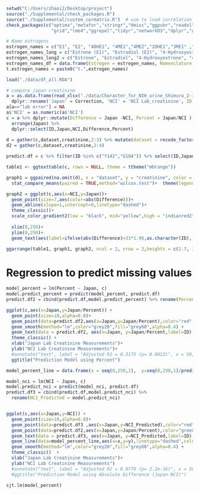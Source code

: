 
```{r}
setwd("C:/Users/zhaoi2/Desktop/project") 
source("./Supplemental/check_packages.R")
source("./Supplemental/custom_cormatrix.R")  # use to load correlation matrix function
check_packages(c("optimx","metafor","stringr","Hmisc","ggpubr","readxl","xlsx","sas7bdat","readstata13","gridExtra","RColorBrewer","sjPlot",
                 "grid","lme4","ggrepel","tidyr","networkD3","dplyr","ggplot2"))

# Name estrogens
estrogen_names = c("E1", "E2", "4OHE1", "4ME1","4ME2","2OHE1","3ME1" ,"2OHE2","2ME1","2ME2","16aE1","17epiE3","E3","16KE2","16epiE3") 
estrogen_names_long = c("Estrone (E1)", "Estradiol (E2)", "4-Hydroxyestrone (4OHE1)", "4-Methoxyestrone (4ME1)","4-Methoxyestradiol (4ME2)","2-Hydroxyestrone (2OHE1)","2-Hydroxyestrone-3-methyl ether (3ME1)" ,"2-Hydroxyestradiol (2OHE2)","2-Methoxyestrone (2ME1)","2-Methoxyestradiol (2ME2)","16a-Hydroxyestrone (16aE1)","17-Epiestriol (17epiE3)","Estriol (E3)","16-Ketoestradiol (16KE2)","16-Epiestriol (16epiE3)")
estrogen_names_long2 = c("Estrone", "Estradiol", "4-Hydroxyestrone", "4-Methoxyestrone","4-Methoxyestradiol","2-Hydroxyestrone","2-Hydroxyestrone-3-methyl ether" ,"2-Hydroxyestradiol","2-Methoxyestrone","2-Methoxyestradiol","16a-Hydroxyestrone","17-Epiestriol","Estriol","16-Ketoestradiol","16-Epiestriol")
estrogen_names_df = data.frame(Estrogen = estrogen_names, Nomenclature = estrogen_names_long2)
t.estrogen_names = paste0("t.",estrogen_names)

load("./data/df_all.RDA")
```

```{r}

# compare japan creatinine
a = as.data.frame(read_xlsx("./data/Character_for_NIH_urine_Shimura_2-17-2018_modified_by_CC.XLSX",na="No data")) %>%
  dplyr::rename('Japan' = Correction, 'NCI' = 'NCI Lab_creatinine', ID = Patient_Number) %>% filter(!(ID %in% c("R44")))
a[a=="lab error"] = NA
a$'NCI' = as.numeric(a$'NCI')
c = a %>% dplyr::mutate(Difference = Japan -NCI, Percent = Japan/NCI ) %>% 
  arrange(Japan) %>% 
  dplyr::select(ID,Japan,NCI,Difference,Percent)
  
d = gather(c,dataset,creatinine,2:3) %>% mutate(dataset = recode_factor(dataset, 'creatinine.batch'='Batch', 'creatinine.cov'='Covariates'))
d2 = gather(c,dataset,creatinine,2:4)

predict.df = c %>% filter(ID %in% c("Y142","G104")) %>% select(ID,Japan)

table1 <- ggtexttable(c, rows = NULL, theme = ttheme("mOrange"))

graph1 = ggpaired(na.omit(d), x = "dataset", y = "creatinine", color = "dataset", line.color = "gray", line.size = 0.4,palette = "jco")+
  stat_compare_means(paired = TRUE,method="wilcox.test")+  theme(legend.position="none")

graph2 = ggplot(c,aes(x=NCI,y=Japan))+
  geom_point(size=7,aes(color=abs(Difference)))+
  geom_abline(slope=1,intercept=0,linetype="dashed")+
  theme_classic()+
  scale_color_gradient2(low = "black", mid="yellow",high = "indianred2")+
 
  xlim(0,250)+
  ylim(0,250)+
  geom_text(aes(label=ifelse(abs(Difference)>31*1.96,as.character(ID),'')),hjust=0,vjust=0,size=5) 

ggarrange(table1, graph1, graph2, ncol = 2, nrow = 2,heights = c(2.7, 1,1))
```



# Regression to predict missing values
```{r}
model_percent = lm(Percent ~ Japan, c)
model.predict_percent = predict(model_percent, predict.df)
predict.df2 = cbind(predict.df,model.predict_percent) %>% rename(Percent = model.predict_percent) %>% mutate(NCI_Predicted = Japan/Percent)

ggplot(c,aes(x=Japan,y=Japan/Percent)) +
  geom_point(size=10,alpha=0.8)+
  geom_point(data=predict.df2,aes(x=Japan,y=Japan/Percent),color="red",size=10)+
  geom_smooth(method="lm",color="grey20",fill="grey60",alpha=0.4) +
  geom_text(data = predict.df2, aes(x=Japan, y=Japan/Percent,label=ID),hjust=1.5,vjust=-2,size=5)+
  theme_classic() +
  xlab("Japan Lab Creatinine Measurements")+
  ylab("NCI Lab Creatinine Measurements")+
  #annotate("text", label = "Adjusted R2 = 0.3175 (p= 0.0013)", x = 50, y = 200, size = 5)+
  ggtitle("Prediction Model using Percent")

model_percent_line = data.frame(x = seq(0,250,1),  y=seq(0,250,1)/predict(model_percent, data.frame(Japan=seq(0,250,1))))
```

```{r}
model_nci = lm(NCI ~ Japan, c)
model.predict_nci = predict(model_nci, predict.df)
predict.df3 = cbind(predict.df,model.predict_nci) %>% 
  rename(NCI_Predicted = model.predict_nci)


ggplot(c,aes(x=Japan,y=NCI)) +
  geom_point(size=10,alpha=0.8)+
  geom_point(data=predict.df3 ,aes(x=Japan,y=NCI_Predicted),color="red",size=10,alpha=0.8) +
  geom_point(data=predict.df2,aes(x=Japan,y=Japan/Percent),color="green",size=10,alpha=0.8)+
  geom_text(data = predict.df3, aes(x=Japan, y=NCI_Predicted,label=ID),hjust=1.5,vjust=-2,size=5)+
  geom_line(data=model_percent_line,aes(x=x,y=y),linetype="dashed",color="green",alpha=0.8,size=3)+
  geom_smooth(method="lm",color="grey20",fill="grey60",alpha=0.4) +
  theme_classic()  +
  xlab("Japan Lab Creatinine Measurements")+
  ylab("NCI Lab Creatinine Measurements")
  #annotate("text", label = "Adjusted R2 = 0.9779 (p= 2.2e-16)", x = 50, y = 200, size = 5)+
  #ggtitle("Prediction Model using Absolute Difference (Japan-NCI)")

sjt.lm(model_percent)




```


